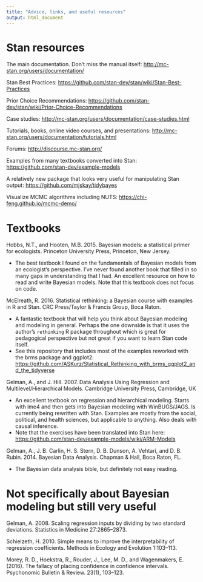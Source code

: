 ```yaml
---
title: "Advice, links, and useful resources"
output: html_document
---
```


# Stan resources

The main documentation. Don't miss the manual itself:
<http://mc-stan.org/users/documentation/>

Stan Best Practices:
<https://github.com/stan-dev/stan/wiki/Stan-Best-Practices>

Prior Choice Recommendations:
<https://github.com/stan-dev/stan/wiki/Prior-Choice-Recommendations>

Case studies:
<http://mc-stan.org/users/documentation/case-studies.html>

Tutorials, books, online video courses, and presentations:
<http://mc-stan.org/users/documentation/tutorials.html>

Forums:
<http://discourse.mc-stan.org/>

Examples from many textbooks converted into Stan:
<https://github.com/stan-dev/example-models>

A relatively new package that looks very useful for manipulating Stan output:
<https://github.com/mjskay/tidybayes>

Visualize MCMC algorithms including NUTS:
<https://chi-feng.github.io/mcmc-demo/>

# Textbooks 

Hobbs, N.T., and Hooten, M.B. 2015. Bayesian models: a statistical primer for ecologists. Princeton University Press, Princeton, New Jersey.

- The best textbook I found on the fundamentals of Bayesian models from an ecologist's perspective. I've never found another book that filled in so many gaps in understanding that I had. An excellent resource on how to read and write Bayesian models. Note that this textbook does not focus on code. 

McElreath, R. 2016. Statistical rethinking: a Bayesian course with examples in R and Stan. CRC Press/Taylor & Francis Group, Boca Raton.

- A fantastic textbook that will help you think about Bayesian modeling and modeling in general. Perhaps the one downside is that it uses the author's `rethinking` R package throughout which is great for pedagogical perspective but not great if you want to learn Stan code itself. 
- See this repository that includes most of the examples reworked with the brms package and ggplot2: <https://github.com/ASKurz/Statistical_Rethinking_with_brms_ggplot2_and_the_tidyverse>

Gelman, A., and J. Hill. 2007. Data Analysis Using Regression and Multilevel/Hierarchical Models. Cambridge University Press, Cambridge, UK

- An excellent textbook on regression and hierarchical modeling. Starts with lme4 and then gets into Bayesian modeling with WinBUGS/JAGS. Is currently being rewritten with Stan. Examples are mostly from the social, political, and health sciences, but applicable to anything. Also deals with causal inference.
- Note that the exercises have been translated into Stan here: <https://github.com/stan-dev/example-models/wiki/ARM-Models>

Gelman, A., J. B. Carlin, H. S. Stern, D. B. Dunson, A. Vehtari, and D. B. Rubin. 2014. Bayesian Data Analysis. Chapman & Hall, Boca Raton, FL.

- The Bayesian data analysis bible, but definitely not easy reading.

# Not specifically about Bayesian modeling but still very useful 

Gelman, A. 2008. Scaling regression inputs by dividing by two standard deviations. Statistics in Medicine 27:2865–2873.

Schielzeth, H. 2010. Simple means to improve the interpretability of regression coefficients. Methods in Ecology and Evolution 1:103–113.

Morey, R. D., Hoekstra, R., Rouder, J., Lee, M. D., and Wagenmakers, E. (2016). The fallacy of placing confidence in confidence intervals. Psychonomic Bulletin & Review. 23(1), 103–123.
